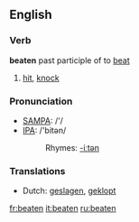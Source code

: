 ==English==

===Verb===
'''beaten''' past participle of to [[beat]]

# [[hit]], [[knock]] 

===Pronunciation===
*[[w:SAMPA|SAMPA]]: /'/
*[[w:IPA|IPA]]: /'bitən/
*:Rhymes: [[Rhymes:English:-iːtən|-iːtən]]

===Translations===
*Dutch: [[geslagen]], [[geklopt]]

[[fr:beaten]]
[[it:beaten]]
[[ru:beaten]]